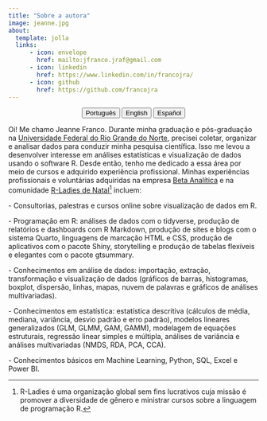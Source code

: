 ---
title: "Sobre a autora"
image: jeanne.jpg
about:
  template: jolla
  links:
      - icon: envelope
        href: mailto:jfranco.jraf@gmail.com
      - icon: linkedin
        href: https://www.linkedin.com/in/francojra/
      - icon: github
        href: https://github.com/francojra
---

<center>

::: {.btn-group role="group" aria-label="About"}
<a href="about-pt.html"> <button type="button" class="btn btn-primary me-md-2 btn-sm">Português</button></a> <a href="about-en.html"> <button type="button" class="btn btn-primary me-md-2 btn-sm">English</button></a> <a href="about-es.html"><button type="button" class="btn btn-primary me-md-2 btn-sm">Español</button></a>
:::

</center>

Oi! Me chamo Jeanne Franco. Durante minha graduação e pós-graduação na [Universidade Federal do Rio Grande do Norte](https://www.ufrn.br/), precisei coletar, organizar e analisar dados para conduzir minha pesquisa científica. Isso me levou a desenvolver interesse em análises estatísticas e visualização de dados usando o software R. Desde então, tenho me dedicado a essa área por meio de cursos e adquirido experiência profissional. Minhas experiências profissionais e voluntárias adquiridas na empresa [Beta Analítica](https://betaanalitica.com.br/) e na comunidade [R-Ladies de Natal](https://rladies.org/)[^1] incluem:

\- Consultorias, palestras e cursos online sobre visualização de dados em R.

\- Programação em R: análises de dados com o tidyverse, produção de relatórios e dashboards com R Markdown, produção de sites e blogs com o sistema Quarto, linguagens de marcação HTML e CSS, produção de aplicativos com o pacote Shiny, storytelling e produção de tabelas flexíveis e elegantes com o pacote gtsummary.

\- Conhecimentos em análise de dados: importação, extração, transformação e visualização de dados (gráficos de barras, histogramas, boxplot, dispersão, linhas, mapas, nuvem de palavras e gráficos de análises multivariadas).

\- Conhecimentos em estatística: estatística descritiva (cálculos de média, mediana, variância, desvio padrão e erro padrão), modelos lineares generalizados (GLM, GLMM, GAM, GAMM), modelagem de equações estruturais, regressão linear simples e múltipla, análises de variância e análises multivariadas (NMDS, RDA, PCA, CCA).

\- Conhecimentos básicos em Machine Learning, Python, SQL, Excel e Power BI.

[^1]: R-Ladies é uma organização global sem fins lucrativos cuja missão é promover a diversidade de gênero e ministrar cursos sobre a linguagem de programação R.